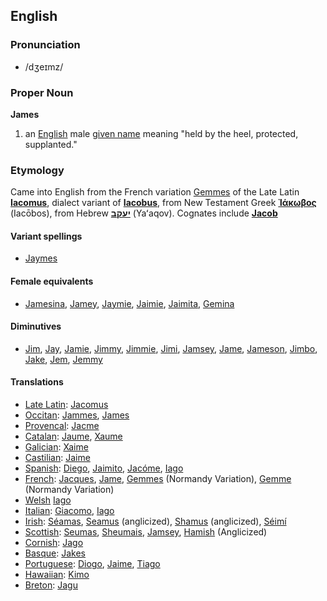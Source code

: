 ==English==
===Pronunciation===
*/dʒeɪmz/

===Proper Noun===
'''James'''

#an [[English]] male [[given name]] meaning "held by the heel, protected, supplanted."

===Etymology===
Came into English from the French variation [[Gemmes]] of the Late Latin '''[[Iacomus]]''', dialect variant of '''[[Iacobus]]''', from New Testament Greek '''[[Ἰάκωβος]]''' (Iacōbos), from Hebrew '''[[יעקב]]''' (Yaʻaqov). Cognates include '''[[Jacob]]'''

====Variant spellings====
*[[Jaymes]]

====Female equivalents====
*[[Jamesina]], [[Jamey]], [[Jaymie]], [[Jaimie]], [[Jaimita]], [[Gemina]]

====Diminutives====
*[[Jim]], [[Jay]], [[Jamie]], [[Jimmy]], [[Jimmie]], [[Jimi]], [[Jamsey]], [[Jame]], [[Jameson]], [[Jimbo]], [[Jake]], [[Jem]], [[Jemmy]]


====Translations====

*[[Late Latin]]: [[Jacomus]]
*[[Occitan]]: [[Jammes]], [[James]]
*[[Provencal]]: [[Jacme]]
*[[Catalan]]: [[Jaume]], [[Xaume]]
*[[Galician]]: [[Xaime]]
*[[Castilian]]: [[Jaime]]
*[[Spanish]]: [[Diego]], [[Jaimito]], [[Jacóme]], [[Iago]]
*[[French]]: [[Jacques]], [[Jame]], [[Gemmes]] (Normandy Variation), [[Gemme]] (Normandy Variation)
*[[Welsh]] [[Iago]]
*[[Italian]]: [[Giacomo]], [[Iago]]
*[[Irish]]: [[Séamas]], [[Seamus]] (anglicized), [[Shamus]] (anglicized), [[Séimí]]
*[[Scottish]]: [[Seumas]], [[Sheumais]], [[Jamsey]], [[Hamish]] (Anglicized)
*[[Cornish]]: [[Jago]]
*[[Basque]]: [[Jakes]]
*[[Portuguese]]: [[Diogo]], [[Jaime]], [[Tiago]]
*[[Hawaiian]]: [[Kimo]]
*[[Breton]]: [[Jagu]]